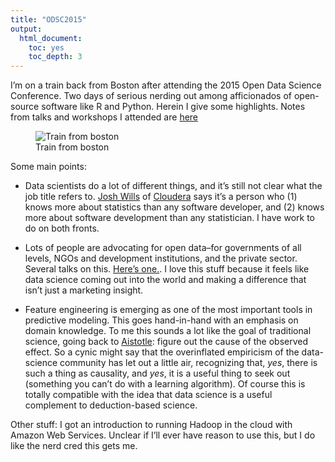 ```yaml
---
title: "ODSC2015"
output:
  html_document:
    toc: yes
    toc_depth: 3
---
```


I'm on a train back from Boston after attending the 2015 Open Data Science Conference. Two days of serious nerding out among afficionados of open-source software like R and Python. Herein I give some highlights. Notes from talks and workshops I attended are [here](../Wiki/Events/ODSC2015.html)

![Train from boston](blog_images/trainFromBoston.jpg)

Some main points:

- Data scientists do a lot of different things, and it's still not clear what the job title refers to. [Josh Wills](http://blog.cloudera.com/blog/2013/10/meet-the-project-founder-josh-wills/) of [Cloudera](http://www.cloudera.com) says it's a person who (1) knows more about statistics than any software developer, and (2) knows more about software development than any statistician. I have work to do on both fronts. 

- Lots of people are advocating for open data--for governments of all levels, NGOs and development institutions, and the private sector. Several talks on this. [Here's one.](http://www.opendatascience.com/blog/keeping-governments-accountable-with-open-data-science-cezary-podkul/). I love this stuff because it feels like data science coming out into the world and making a difference that isn't just a marketing insight. 

- Feature engineering is emerging as one of the most important tools in predictive modeling. This goes hand-in-hand with an emphasis on domain knowledge. To me this sounds a lot like the goal of traditional science, going back to [Aistotle](http://en.wikipedia.org/wiki/Four_causes): figure out the cause of the observed effect. So a cynic might say that the overinflated empiricism of the data-science community has let out a little air, recognizing that, *yes*, there is such a thing as causality, and *yes*, it is a useful thing to seek out (something you can't do with a learning algorithm). Of course this is totally compatible with the idea that data science is a useful complement to deduction-based science.

Other stuff: I got an introduction to running Hadoop in the cloud with Amazon Web Services. Unclear if I'll ever have reason to use this, but I do like the nerd cred this gets me.
